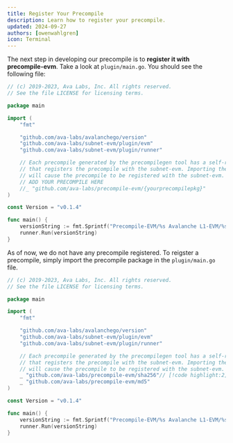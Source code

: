 ```yaml
---
title: Register Your Precompile
description: Learn how to register your precompile.
updated: 2024-09-27
authors: [owenwahlgren]
icon: Terminal
---
```


The next step in developing our precompile is to **register it with precompile-evm**. Take a look at `plugin/main.go`. You should see the following file:

```go title="plugin/main.go"
// (c) 2019-2023, Ava Labs, Inc. All rights reserved.
// See the file LICENSE for licensing terms.

package main

import (
    "fmt"

    "github.com/ava-labs/avalanchego/version"
    "github.com/ava-labs/subnet-evm/plugin/evm"
    "github.com/ava-labs/subnet-evm/plugin/runner"

    // Each precompile generated by the precompilegen tool has a self-registering init function
    // that registers the precompile with the subnet-evm. Importing the precompile package here
    // will cause the precompile to be registered with the subnet-evm.
    // ADD YOUR PRECOMPILE HERE
    //_ "github.com/ava-labs/precompile-evm/{yourprecompilepkg}"
)

const Version = "v0.1.4"

func main() {
    versionString := fmt.Sprintf("Precompile-EVM/%s Avalanche L1-EVM/%s [AvalancheGo=%s, rpcchainvm=%d]", Version, evm.Version, version.Current, version.RPCChainVMProtocol)
    runner.Run(versionString)
}
```

As of now, we do not have any precompile registered. To reigster a precompile, simply import the precompile package in the `plugin/main.go` file.

```go title="plugin/main.go"
// (c) 2019-2023, Ava Labs, Inc. All rights reserved.
// See the file LICENSE for licensing terms.

package main

import (
    "fmt"

    "github.com/ava-labs/avalanchego/version"
    "github.com/ava-labs/subnet-evm/plugin/evm"
    "github.com/ava-labs/subnet-evm/plugin/runner"

    // Each precompile generated by the precompilegen tool has a self-registering init function
    // that registers the precompile with the subnet-evm. Importing the precompile package here
    // will cause the precompile to be registered with the subnet-evm.
    _ "github.com/ava-labs/precompile-evm/sha256"// [!code highlight:2]
    _ "github.com/ava-labs/precompile-evm/md5" 
)

const Version = "v0.1.4"

func main() {
    versionString := fmt.Sprintf("Precompile-EVM/%s Avalanche L1-EVM/%s [AvalancheGo=%s, rpcchainvm=%d]", Version, evm.Version, version.Current, version.RPCChainVMProtocol)
    runner.Run(versionString)
}
```
